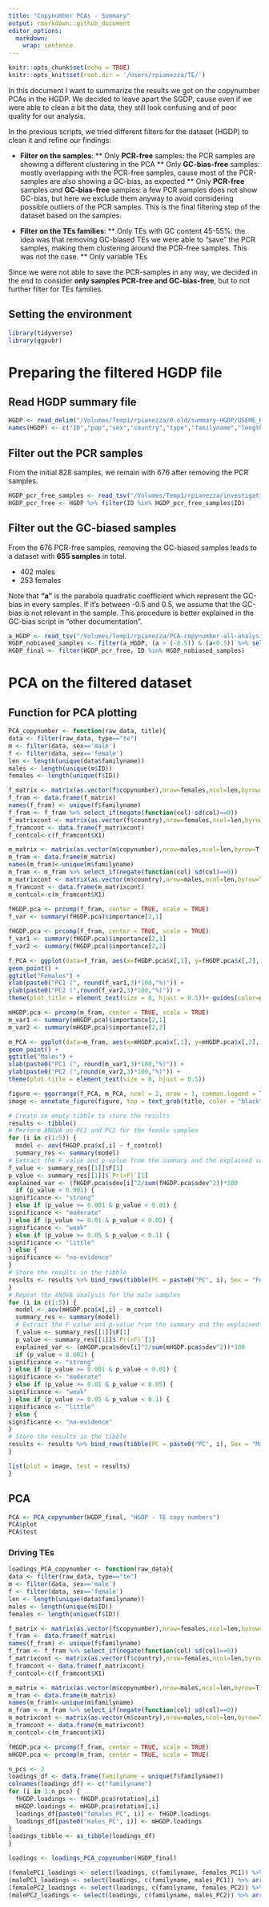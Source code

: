 ```yaml
---
title: "Copynumber PCAs - Summary"
output: rmarkdown::github_document
editor_options: 
  markdown: 
    wrap: sentence
---
```


```r
knitr::opts_chunk$set(echo = TRUE)
knitr::opts_knit$set(root.dir = '/Users/rpianezza/TE/')
```

In this document I want to summarize the results we got on the copynumber PCAs in the HGDP. We decided to leave apart the SGDP, cause even if we were able to clean a bit the data, they still look confusing and of poor quality for our analysis.

In the previous scripts, we tried different filters for the dataset (HGDP) to clean it and refine our findings:

* **Filter on the samples**:
** Only **PCR-free** samples: the PCR samples are showing a different clustering in the PCA
** Only **GC-bias-free** samples: mostly overlapping with the PCR-free samples, cause most of the PCR-samples are also showing a GC-bias, as expected
** Only **PCR-free** samples *and* **GC-bias-free** samples: a few PCR samples does not show GC-bias, but here we exclude them anyway to avoid considering possible outliers of the PCR samples. This is the final filtering step of the dataset based on the samples.

* **Filter on the TEs families**:
** Only TEs with GC content 45-55%: the idea was that removing GC-biased TEs we were able to "save" the PCR samples, making them clustering around the PCR-free samples. This was not the case.
** Only variable TEs

Since we were not able to save the PCR-samples in any way, we decided in the end to consider **only samples PCR-free and GC-bias-free**, but to not further filter for TEs families.

## Setting the environment
```r
library(tidyverse)
library(ggpubr)
```

# Preparing the filtered HGDP file

## Read HGDP summary file
```r
HGDP <- read_delim("/Volumes/Temp1/rpianezza/0.old/summary-HGDP/USEME_HGDP_complete_reflib6.2_mq10_batchinfo_cutoff0.01.txt")
names(HGDP) <- c("ID","pop","sex","country","type","familyname","length","reads","copynumber","batch")
```

## Filter out the PCR samples

From the initial 828 samples, we remain with 676 after removing the PCR samples.
```r
HGDP_pcr_free_samples <- read_tsv("/Volumes/Temp1/rpianezza/investigation/HGDP-no-PCR/HGDP-only-pcr-free-samples.tsv", col_names = "ID")
HGDP_pcr_free <- HGDP %>% filter(ID %in% HGDP_pcr_free_samples$ID)
```

## Filter out the GC-biased samples

From the 676 PCR-free samples, removing the GC-biased samples leads to a dataset with **655 samples** in total.

* 402 males
* 253 females

Note that **"a"** is the parabola quadratic coefficient which represent the GC-bias in every samples. If it's between -0.5 and 0.5, we assume that the GC-bias is not relevant in the sample. This procedure is better explained in the GC-bias script in "other documentation".
```r
a_HGDP <- read_tsv("/Volumes/Temp1/rpianezza/PCA-copynumber-all-analysis/a_HGDP.tsv")
HGDP_nobiased_samples <- filter(a_HGDP, (a > (-0.5)) & (a<0.5)) %>% select(ID) %>% pull()
HGDP_final <- filter(HGDP_pcr_free, ID %in% HGDP_nobiased_samples)
```

# PCA on the filtered dataset

## Function for PCA plotting
```r
PCA_copynumber <- function(raw_data, title){
data <- filter(raw_data, type=="te")
m <- filter(data, sex=='male')
f <- filter(data, sex=='female')
len <- length(unique(data$familyname))
males <- length(unique(m$ID))
females <- length(unique(f$ID))

f_matrix <- matrix(as.vector(f$copynumber),nrow=females,ncol=len,byrow=T)
f_fram <- data.frame(f_matrix)
names(f_fram) <- unique(f$familyname)
f_fram <- f_fram %>% select_if(negate(function(col) sd(col)==0))
f_matrixcont <- matrix(as.vector(f$country),nrow=females,ncol=len,byrow=T)
f_framcont <- data.frame(f_matrixcont)
f_contcol<-c(f_framcont$X1)

m_matrix <- matrix(as.vector(m$copynumber),nrow=males,ncol=len,byrow=T)
m_fram <- data.frame(m_matrix)
names(m_fram)<-unique(m$familyname)
m_fram <- m_fram %>% select_if(negate(function(col) sd(col)==0))
m_matrixcont <- matrix(as.vector(m$country),nrow=males,ncol=len,byrow=T)
m_framcont <- data.frame(m_matrixcont)
m_contcol<-c(m_framcont$X1)
  
fHGDP.pca <- prcomp(f_fram, center = TRUE, scale = TRUE)
f_var <- summary(fHGDP.pca)$importance[2,1]

fHGDP.pca <- prcomp(f_fram, center = TRUE, scale = TRUE)
f_var1 <- summary(fHGDP.pca)$importance[2,1]
f_var2 <- summary(fHGDP.pca)$importance[2,2]

f_PCA <- ggplot(data=f_fram, aes(x=fHGDP.pca$x[,1], y=fHGDP.pca$x[,2], color = f_contcol)) + 
geom_point() + 
ggtitle("Females") + 
xlab(paste0("PC1 (", round(f_var1,3)*100,"%)")) + 
ylab(paste0("PC2 (",round(f_var2,3)*100,"%)")) + 
theme(plot.title = element_text(size = 8, hjust = 0.5))+ guides(color=guide_legend(title="Region"))

mHGDP.pca <- prcomp(m_fram, center = TRUE, scale = TRUE)
m_var1 <- summary(mHGDP.pca)$importance[2,1]
m_var2 <- summary(mHGDP.pca)$importance[2,2]

m_PCA <- ggplot(data=m_fram, aes(x=mHGDP.pca$x[,1], y=mHGDP.pca$x[,2], color = m_contcol)) +
geom_point() +
ggtitle("Males") +
xlab(paste0("PC1 (", round(m_var1,3)*100,"%)")) +
ylab(paste0("PC2 (",round(m_var2,3)*100,"%)")) +
theme(plot.title = element_text(size = 8, hjust = 0.5))

figure <- ggarrange(f_PCA, m_PCA, ncol = 2, nrow = 1, common.legend = TRUE, legend = "bottom", font.label = list(size = 10, color = "black", face = "bold", family = NULL, position = "top"))
image <- annotate_figure(figure, top = text_grob(title, color = "black", size = 20), fig.lab = "")

# Create an empty tibble to store the results
results <- tibble()
# Perform ANOVA on PC1 and PC2 for the female samples
for (i in c(1:5)) {
  model <- aov(fHGDP.pca$x[,i] ~ f_contcol)
  summary_res <- summary(model)
# Extract the F value and p-value from the summary and the explained variability
f_value <- summary_res[[1]]$F[1]
p_value <- summary_res[[1]]$`Pr(>F)`[1]
explained_var <- (fHGDP.pca$sdev[i]^2/sum(fHGDP.pca$sdev^2))*100
  if (p_value < 0.001) {
significance <- "strong"
} else if (p_value >= 0.001 & p_value < 0.01) {
significance <- "moderate"
} else if (p_value >= 0.01 & p_value < 0.05) {
significance <- "weak"
} else if (p_value >= 0.05 & p_value < 0.1) {
significance <- "little"
} else {
significance <- "no-evidence"
}
# Store the results in the tibble
results <- results %>% bind_rows(tibble(PC = paste0("PC", i), Sex = "Female", F = f_value, p = p_value, Explained_Variability = explained_var, Significance = significance))
}
# Repeat the ANOVA analysis for the male samples
for (i in c(1:5)) {
  model <- aov(mHGDP.pca$x[,i] ~ m_contcol)
  summary_res <- summary(model)
  # Extract the F value and p-value from the summary and the explained variability
  f_value <- summary_res[[1]]$F[1]
  p_value <- summary_res[[1]]$`Pr(>F)`[1]
  explained_var <- (mHGDP.pca$sdev[i]^2/sum(mHGDP.pca$sdev^2))*100
  if (p_value < 0.001) {
significance <- "strong"
} else if (p_value >= 0.001 & p_value < 0.01) {
significance <- "moderate"
} else if (p_value >= 0.01 & p_value < 0.05) {
significance <- "weak"
} else if (p_value >= 0.05 & p_value < 0.1) {
significance <- "little"
} else {
significance <- "no-evidence"
}
# Store the results in the tibble
results <- results %>% bind_rows(tibble(PC = paste0("PC", i), Sex = "Male", F = f_value, p = p_value, Explained_Variability = explained_var, Significance = significance))
}

list(plot = image, test = results)
}
```

## PCA

```r
PCA <- PCA_copynumber(HGDP_final, "HGDP - TE copy numbers")
PCA$plot
PCA$test
```

### Driving TEs

```r
loadings_PCA_copynumber <- function(raw_data){
data <- filter(raw_data, type=="te")
m <- filter(data, sex=='male')
f <- filter(data, sex=='female')
len <- length(unique(data$familyname))
males <- length(unique(m$ID))
females <- length(unique(f$ID))

f_matrix <- matrix(as.vector(f$copynumber),nrow=females,ncol=len,byrow=T)
f_fram <- data.frame(f_matrix)
names(f_fram) <- unique(f$familyname)
f_fram <- f_fram %>% select_if(negate(function(col) sd(col)==0))
f_matrixcont <- matrix(as.vector(f$country),nrow=females,ncol=len,byrow=T)
f_framcont <- data.frame(f_matrixcont)
f_contcol<-c(f_framcont$X1)

m_matrix <- matrix(as.vector(m$copynumber),nrow=males,ncol=len,byrow=T)
m_fram <- data.frame(m_matrix)
names(m_fram)<-unique(m$familyname)
m_fram <- m_fram %>% select_if(negate(function(col) sd(col)==0))
m_matrixcont <- matrix(as.vector(m$country),nrow=males,ncol=len,byrow=T)
m_framcont <- data.frame(m_matrixcont)
m_contcol<-c(m_framcont$X1)

fHGDP.pca <- prcomp(f_fram, center = TRUE, scale = TRUE)
mHGDP.pca <- prcomp(m_fram, center = TRUE, scale = TRUE)

n_pcs <- 2
loadings_df <- data.frame(familyname = unique(f$familyname))
colnames(loadings_df) <- c("familyname")
for (i in 1:n_pcs) {
  fHGDP.loadings <- fHGDP.pca$rotation[,i]
  mHGDP.loadings <- mHGDP.pca$rotation[,i]
  loadings_df[paste0("females_PC", i)] <- fHGDP.loadings
  loadings_df[paste0("males_PC", i)] <- mHGDP.loadings
}
loadings_tibble <- as_tibble(loadings_df)
}

loadings <- loadings_PCA_copynumber(HGDP_final)
```

```r
(femalePC1_loadings <- select(loadings, c(familyname, females_PC1)) %>% arrange(desc(abs(females_PC1))))
(malePC1_loadings <- select(loadings, c(familyname, males_PC1)) %>% arrange(desc(abs(males_PC1))))
(femalePC2_loadings <- select(loadings, c(familyname, females_PC2)) %>% arrange(desc(abs(females_PC2))))
(malePC2_loadings <- select(loadings, c(familyname, males_PC2)) %>% arrange(desc(abs(males_PC2))))
```

